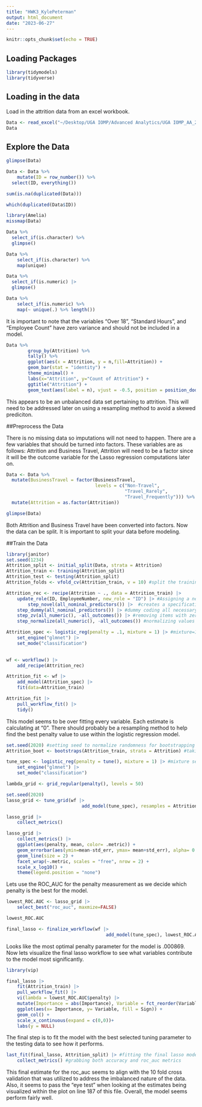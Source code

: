 ```yaml
---
title: "HWK3_KylePeterman"
output: html_document
date: "2023-06-27"
---
```



```r
knitr::opts_chunk$set(echo = TRUE)
```

## Loading Packages

```r
library(tidymodels)
library(tidyverse)
```


## Loading in the data

Load in the attrition data from an excel workbook.

```r
Data <- read_excel("~/Desktop/UGA IOMP/Advanced Analytics/UGA IOMP_AA_2023/HWK 3/WA_Fn-UseC_-HR-Employee-Attrition.xlsx")
Data
```

## Explore the Data

```r
glimpse(Data)
```


```r
Data <- Data %>% 
    mutate(ID = row_number()) %>%
  select(ID, everything())
```

```r
sum(is.na(duplicated(Data)))
```

```r
which(duplicated(Data$ID))
```

```r
library(Amelia)
missmap(Data)
```

```r
Data %>%
  select_if(is.character) %>%
  glimpse()
```

```r
Data %>%
    select_if(is.character) %>%
    map(unique)
```

```r
Data %>%
  select_if(is.numeric) |> 
  glimpse()
```

```r
Data %>%
    select_if(is.numeric) %>%
    map(~ unique(.) %>% length())
```

It is important to note that the variables "Over 18", "Standard Hours", and "Employee Count" have zero variance and should not be included in a model.

```r
Data %>%
        group_by(Attrition) %>%
        tally() %>%
        ggplot(aes(x = Attrition, y = n,fill=Attrition)) +
        geom_bar(stat = "identity") +
        theme_minimal() +
        labs(x="Attrition", y="Count of Attrition") +
        ggtitle("Attrition") +
        geom_text(aes(label = n), vjust = -0.5, position = position_dodge(0.9))
```

This appears to be an unbalanced data set pertaining to attrition. This will need to be addressed later on using a resampling method to avoid a skewed prediciton. 

##Preprocess the Data 

There is no missing data so imputations will not need to happen. There are a few variables that should be turned into factors. These variables are as follows: Attrition and Business Travel, Attrition will need to be a factor since it will be the outcome variable for the Lasso regression computations later on.

```r
Data <- Data %>%
  mutate(BusinessTravel = factor(BusinessTravel,
                                 levels = c("Non-Travel",
                                            "Travel_Rarely",
                                            "Travel_Frequently"))) %>%
  mutate(Attrition = as.factor(Attrition))

glimpse(Data)
```

Both Attrition and Business Travel have been converted into factors. Now the data can be split. It is important to split your data before modeling. 

##Train the Data

```r
library(janitor)
set.seed(1234)
Attrition_split <- initial_split(Data, strata = Attrition)
Attrition_train <- training(Attrition_split)
Attrition_test <- testing(Attrition_split)
Attrition_folds <- vfold_cv(Attrition_train, v = 10) #split the training data into folds for cross validation later

```

```r
Attrition_rec <- recipe(Attrition ~ ., data = Attrition_train) |> 
    update_role(ID, EmployeeNumber, new_role = "ID") |> #Assigning a new role to variables to remove influence on 
        step_novel(all_nominal_predictors()) |>  #creates a specification of a recipe step that will assign a previously unseen factor level to a new value.
    step_dummy(all_nominal_predictors()) |> #dummy coding all necessary variables 
    step_zv(all_numeric(), -all_outcomes()) |> #removing items with zero variance
    step_normalize(all_numeric(), -all_outcomes()) #normalizing values in order run logisitic lasso regression
```

```r
Attrition_spec <- logistic_reg(penalty = .1, mixture = 1) |> #mixture=1 is for lasso 
    set_engine("glmnet") |> 
    set_mode("classification")
   

wf <- workflow() |> 
    add_recipe(Attrition_rec)

Attrition_fit <- wf |> 
    add_model(Attrition_spec) |> 
    fit(data=Attrition_train)

Attrition_fit |> 
    pull_workflow_fit() |> 
    tidy()
```
This model seems to be over fitting every variable. Each estimate is calculating at "0". There should probably be a resampling method to help find the best penalty value to use within the logistic regression model. 


```r
set.seed(2020) #setting seed to normalize randomness for bootstrapping 
Attrition_boot <- bootstraps(Attrition_train, strata = Attrition) #taking bootstraps resamples of training data. This step is superfulous since 10 fold cross validation set has been created.

tune_spec <- logistic_reg(penalty = tune(), mixture = 1) |> #mixture set to "1" indicates a lasso regression
    set_engine("glmnet") |> 
    set_mode("classification")

lambda_grid <- grid_regular(penalty(), levels = 50) 
```

```r
set.seed(2020)
lasso_grid <- tune_grid(wf |> 
                            add_model(tune_spec), resamples = Attrition_folds, grid = lambda_grid)
```

```r
lasso_grid |> 
    collect_metrics()
```


```r
lasso_grid |> 
    collect_metrics() |> 
    ggplot(aes(penalty, mean, color= .metric)) +
    geom_errorbar(aes(ymin=mean-std_err, ymax= mean+std_err), alpha= 0.5) +
    geom_line(size = 2) +
    facet_wrap(~.metric, scales = "free", nrow = 2) +
    scale_x_log10() +
    theme(legend.position = "none")
```

Lets use the ROC_AUC for the penalty measurement as we decide which penalty is the best for the model. 

```r
lowest_ROC.AUC <- lasso_grid |> 
    select_best("roc_auc", maxmize=FALSE)

lowest_ROC.AUC

final_lasso <- finalize_workflow(wf |> 
                                     add_model(tune_spec), lowest_ROC.AUC) #using tuned model with the best ROC AUC

```
Looks like the most optimal penalty parameter for the model is .000869. Now lets visualize the final lasso workflow to see what variables contribute to the model most significantly.

```r
library(vip)

final_lasso |> 
    fit(Attrition_train) |> 
    pull_workflow_fit() |> 
    vi(lambda = lowest_ROC.AUC$penalty) |> 
    mutate(Importance = abs(Importance), Variable = fct_reorder(Variable, Importance)) |> 
    ggplot(aes(x= Importance, y= Variable, fill = Sign)) +
    geom_col() +
    scale_x_continuous(expand = c(0,0))+
    labs(y = NULL)
```

The final step is to fit the model with the best selected tuning parameter to the testing data to see how it performs. 

```r
last_fit(final_lasso, Attrition_split) |> #fitting the final lasso model on the testing data
    collect_metrics() #grabbing both accuracy and roc_auc metrics
```

This final estimate for the roc_auc seems to align with the 10 fold cross validation that was utilized to address the imbalanced nature of the data. Also, it seems to pass the "eye test" when looking at the estimates being visualized within the plot on line 187 of this file. Overall, the model seems perform fairly well. 



